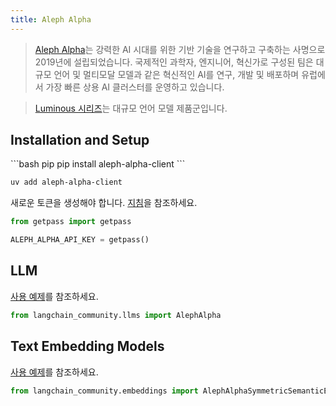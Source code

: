 ```yaml
---
title: Aleph Alpha
---
```


>[Aleph Alpha](https://docs.aleph-alpha.com/)는 강력한 AI 시대를 위한 기반 기술을 연구하고 구축하는 사명으로 2019년에 설립되었습니다. 국제적인 과학자, 엔지니어, 혁신가로 구성된 팀은 대규모 언어 및 멀티모달 모델과 같은 혁신적인 AI를 연구, 개발 및 배포하며 유럽에서 가장 빠른 상용 AI 클러스터를 운영하고 있습니다.

>[Luminous 시리즈](https://docs.aleph-alpha.com/docs/introduction/luminous/)는 대규모 언어 모델 제품군입니다.

## Installation and Setup

<CodeGroup>
```bash pip
pip install aleph-alpha-client
```

```bash uv
uv add aleph-alpha-client
```
</CodeGroup>

새로운 토큰을 생성해야 합니다. [지침](https://docs.aleph-alpha.com/docs/account/#create-a-new-token)을 참조하세요.

```python
from getpass import getpass

ALEPH_ALPHA_API_KEY = getpass()
```


## LLM

[사용 예제](/oss/integrations/llms/aleph_alpha)를 참조하세요.

```python
from langchain_community.llms import AlephAlpha
```

## Text Embedding Models

[사용 예제](/oss/integrations/text_embedding/aleph_alpha)를 참조하세요.

```python
from langchain_community.embeddings import AlephAlphaSymmetricSemanticEmbedding, AlephAlphaAsymmetricSemanticEmbedding
```
